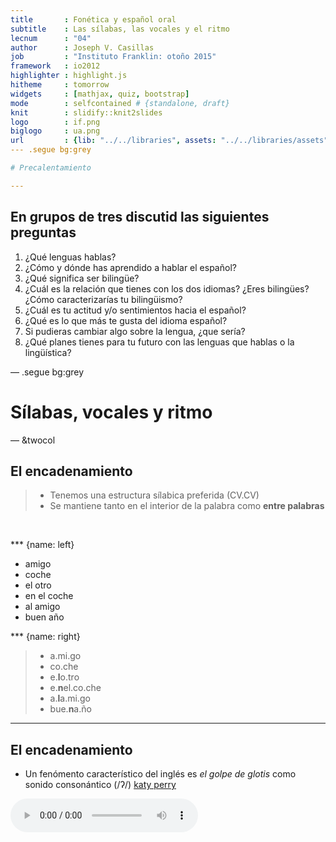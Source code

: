 ```yaml
---
title       : Fonética y español oral
subtitle    : Las sílabas, las vocales y el ritmo
lecnum      : "04"
author      : Joseph V. Casillas
job         : "Instituto Franklin: otoño 2015"
framework   : io2012
highlighter : highlight.js  
hitheme     : tomorrow  
widgets     : [mathjax, quiz, bootstrap]
mode        : selfcontained # {standalone, draft}
knit        : slidify::knit2slides
logo        : if.png
biglogo     : ua.png
url         : {lib: "../../libraries", assets: "../../libraries/assets"}
--- .segue bg:grey

# Precalentamiento

---
```


## En grupos de tres discutid las siguientes preguntas

1. ¿Qué lenguas hablas?
1. ¿Cómo y dónde has aprendido a hablar el español?
1. ¿Qué significa ser bilingüe?
1. ¿Cuál es la relación que tienes con los dos idiomas? ¿Eres bilingües? ¿Cómo caracterizarías tu bilingüismo? 
1. ¿Cuál es tu actitud y/o sentimientos hacia el español?
1. ¿Qué es lo que más te gusta del idioma español?
1. Si pudieras cambiar algo sobre la lengua, ¿que sería?
1. ¿Qué planes tienes para tu futuro con las lenguas que hablas o la lingüística?

--- .segue bg:grey

# Sílabas, vocales y ritmo

--- &twocol

## El encadenamiento

> - Tenemos una estructura sílabica preferida (CV.CV)
- Se mantiene tanto en el interior de la palabra como **entre palabras**

</br>

*** {name: left}

- amigo      
- coche      
- el otro
- en el coche
- al amigo   
- buen año   

*** {name: right}

>- a.mi.go       
>- co.che        
>- e.**l**o.tro
>- e.**n**el.co.che 
>- a.**l**a.mi.go    
>- bue.**n**a.ño     

---

## El encadenamiento

- Un fenómento característico del inglés es *el golpe de glotis* como 
sonido consonántico (/ʔ/) [katy perry](https://youtu.be/Q-zh7IKCciQ)  

<audio controls>
  <source src="../../libraries/assets/videos/perry_glotis.ogg" type="audio/ogg">
  <source src="../../libraries/assets/videos/perry_glotis.wav" type="audio/mpeg">
Your browser does not support the audio element.
</audio>

- Este sonido no existe en español 
- Debéis evitarlo para mejorar la pronunciación
- Escencialmente lo que hay que hacer es pronunciar cada enunciado como 
si fuese **una** palabra

### ¿Cómo se hace?

> - maximizando el arranque
> - manteniendo la estructura silábica preferida **entre palabras**

--- &twocol

## Ejemplos

*** {name: left}

- un amigo
- el amigo
- tus amigos
- sus amigos
- los amigos
- dos hermanos
- los ángeles
- en este

*** {name: right}

>- u.na.mi.go
- e.la.mi.go
- tu.sa.mi.gos
- su.sa.mi.gos
- lo.sa.mi.gos
- do.ser.ma.nos
- lo.sán.ge.les
- e.nes.te

--- &twocol

## Más ejemplos

*** {name: left}

- Es una lástima
- ¿Piensas así?
- ¡Ven y báñate!
- Las instrucciones están aquí.
- Los amigos están en Oslo.
- Los abuelos viven ahí.
- En estos años es algo difícil ir.

*** {name: right}

>- e.su.na.lás.ti.ma
- ¿pien.sa.sa.sí?
- ¡ve.ny.bá.ña.te!
- la.sins.truc.cio.ne.ses.tá.na.quí
- lo.sa.mi.go.ses.tá.ne.nos.lo
- lo.sa.bue.los.vi.ve.na.í.
- e.nes.to.sa.ño.se.sal.go.di.fí.ci.lir

---

## El encadenamiento

### Secuencias de vocales entre palabras

- Una secuencia de 'u, i' y otra vocal (el orden no importa) se convierte en un diptongo en el habla rápida

| Habla lenta | Habla rápida |  Transcripción  |
| :---------- | :----------- | :-------------- |
| su. amigo   | sua.mi.go    | [su̯a].mi.go    |
| mi. amigo   | mia.mi.go    | [mi̯a].mi.go    |
| su. enemigo | su enemigo   | [su̯e].ne.mi.go |
| mi. enemigo | mi enemigo   | [mi̯e].ne.mi.go |
| su. oso     | suo.so       | [su̯o].so       |
| mi. oso     | mio.so       | [mi̯o].so       |

---

## El encadenamiento

Mi amigo y yo fuimos a ver a un amigo 

-  Habla lenta y cuidada:  
mi.a.mi.go.y.yo.fui.mos.a.ver.a.un.a.mi.go
- Habla rápida:  
mia.mi.goy.yo. fui.mo.sa.ve.rau.na.mi.go  
[mi̯a].mi.[goi̯].yo.fui.mo.sa.ve.[rau̯].na.mi.go

---

## El acento

### El acento prosódico

- ¿Qué es una sílaba tónica? 
- ¿Qué es una sílaba átona?
- ¿Cómo se identifica la sílaba tónica?
- ¿Cómo marcamos la sílaba tónica en una trascripción?

---

## La duración

### En español...

- las sílabas átonas y tónicas tienen la misma duración.  
    - Con.si.de.ra.ción
    - Ca.sa

### En inglés... 

- las sílabas tónicas son más largas
- las átonas se reducen en duración y calidad
    - **Tar**get (rojo = sílaba tónica)
    - a**no**ther (negro = schwas)

### Para mejorar la pronunciación: 

- no reducir vocales en español, mantener la calidad de las vocales átonas.
- Es decir, ¡evitar la scwha!

--- .segue bg:grey

<div align="right">
  <img width="400" src="./assets/img/schwa4.png">
</div>

# Más sobre la schwa

---

## ¿Qué es una scwha?

<div style="float:right">
  <img width="400" src="./assets/img/schwa3.jpeg">
</div>

>- Es una vocal (/ə/) típica del inglés
- Representa un sonido *inacentuado* (aparece en sílabas átonas)
- Es el sonido más común del inglés americano
- Existe en la gran mayoría de las palabras
- Es vuestro <BLUE>ENEMIGO</BLUE>

--- 

## ¿Cómo de común? Identificad la schwa...

<div style="float:right">
  <img width="400" src="./assets/img/schwa_homer.jpg">
</div>

- animal, family
- the 
- open 
- travel
- item
- banana 
- about
- was
- above
- gallon
- dinosaur
- particular

--- 

## ¿Cómo de común? Identificad la schwa...

<div style="float:right">
  <img width="400" src="./assets/img/schwa_beavis.png">
</div>

- an**i**mal, fam**i**ly
- th**e** 
- op**e**n 
- trav**e**l
- it**e**m
- b**a**nan**a** 
- **a**bout
- w**a**s
- **a**b**o**ve
- gall**o**n
- din**o**saur
- partic**u**lar

---

## Práctica

<div style="float:right">
  <img width="400" src="./assets/img/schwa_anti.jpg">
</div>

</br>
</br>

### Español

## ANITA

### Inglés

</br>
</br>

- Recordad: Queremos vocales **cortas** y **tensas**

---

## Práctica

</br>

<div align="center">
  <img width="800" src="./assets/img/anita.png">
</div>

---

## Práctica

<div style="float:right">
  <img width="400" src="./assets/img/schwa_homer.jpg">
</div>

- fam**a** 
- mus**a**
- tin**a** 
- mir**a**
- chup**a**
- Mayr**a** 
- mis**a**
- bes**a** 
- dig**a** 
- tuy**a** 
- habl**a**

---

## Práctica

<div style="float:right">
  <img width="400" src="./assets/img/schwa_happens.jpg">
</div>

- síl**a**b**a**
- p**ú**blico
- termin**a**
- s**u**plico 
- tercer**a**
- d**i**recto
- comid**a**
- c**a**torce
- describ**a**
- méd**i**co
- c**a**min**a**
- lágrim**a**

---




















## El ritmo

- Español: Ritmo silábico 
    - depende del número de sílabas, tienen la misma duración
- Inglés: Ritmo acentual 
    - depende del número de sílabas tónicas

--- .segue bg:grey

# La transcripción

---

## La transcripción

- Transcribir es representar mediante signos alfabéticos (los fonemas) la cadena hablada. 
- En nuestro ámbito de estudio, la transcripción puede ser fonológica o fonética.

---

## La transcripción: fonológica vs. fonética

- **La transcripción fonológica**: refleja la expresión en el plano de *la lengua*, es decir, la constitución fonológica de la emisión lingüística. Se ocupa, por tanto, sólo de lo distintivo.
    - Ej. “brevedad”  =  /bre.be.dád/

---

## La transcripción: fonológica vs. fonética

- **La transcripción fonética**: refleja la expresión en el plano del *habla*, es decir, las variantes utilizadas por el hablante, independientemente de su valor distintivo.
    - Dicho de otra manera, es una representación escrita de los sonidos que pronunciamos.
        - Ej. “brevedad”  =  [bre.βe.ˈðað] 
        - Ej. “brevedad”  =  [bre.βe.ˈðaθ] 
        - Ej. “brevedad”  =  [bre.βe.ˈða]

---

## La transcripción fonética

### La transcripción fonética puede ser **estrecha** o **ancha**: 

- **transcripción estrecha**: intenta recoger la mayor cantidad posible de información fonética.
- **transcripción ancha**: anota sólo los rasgos que contribuyen a la significación.

</br>

La transcripción ancha será suficiente para los propósitos de nuestra clase.

---

## La transcripción

### Recordad

- Separamos todas las sílabas
- Siempre marcamos el acento prosódico de cada palabra (aunque no lleve tilde normalmente)
    - "casa" = /ˈka.sa/

--- .segue bg:grey

# Los fonemas

---

### Fonemas consonánticos

<!-- 
|            |         Bilabial        |   Labiodental    |   Interdental    |          Dental          |     Alveolar     |   Alveopalatal   | Palatal |           Velar           |
| :--------- | :---------------------: | :--------------: | :--------------: | :----------------------: | :--------------: | :--------------: | :-----: | :-----------------------: |
| oclusivas  | <BLUE>/p/<BLUE> **/b/** |                  |                  | <BLUE>/t/</BLUE> **/d/** |                  |                  |         |  <BLUE>/k/</BLUE> **/g/** |
| nasales    |         **/m/**         |                  |                  |                          |     **/n/**      |                  | **/ɲ/** |                           |
| fricativas |                         | <BLUE>/f/</BLUE> | <BLUE>/θ/</BLUE> |                          | <BLUE>/s/</BLUE> |                  | **/ʝ/** | <BLUE>/x/</BLUE>  **/w/** |
| africadas  |                         |                  |                  |                          |                  | <BLUE>/ʧ/</BLUE> |         |                           |
| laterales  |                         |                  |                  |                          |     **/l/**      |                  | **/ʎ/** |                           |
| vibrantes  |                         |                  |                  |                          | **/ɾ/** **/r/**  |                  |         |                           |
 -->

<div align="center">
  <img width="650" src="./assets/img/fonemas_edit.png">
</div>

---

## A transcribir...

-  Con un compañero, transcribe las siguientes palabras
-  Usad vuestros apuntes para ayudaros

---

<div align="center">
  <img width="500" src="./assets/img/transcribir.pdf">
</div>

---

<div align="center">
  <img width="500" src="./assets/img/transcribirR.pdf">
</div>

---

## Más práctica

|   Palabra    | Transcripción fonémica |
| :----------- | :--------------------- |
| Genocidio    |                        |
| Bendición    |                        |
| Vibración    |                        |
| Cacería      |                        |
| Guitarra     |                        |
| Enredado     |                        |
| Recital      |                        |
| Zoológico    |                        |
| Quitamanchas |                        |
| Chorizo      |                        |

---

## Más práctica

|   Palabra    | Transcripción fonémica |
| :----------- | :--------------------- |
| Genocidio    | /xe.no.ˈθi.di̯o/       |
| Bendición    | /ben.di.ˈθi̯on/        |
| Vibración    | /bi.bɾa.ˈθi̯on/        |
| Cacería      | /ka.θe.ˈɾi.a/          |
| Guitarra     | /gi.ˈta.ra/            |
| Enredado     | /en.re.ˈda.do/         |
| Recital      | /re.θi.ˈtal/           |
| Zoológico    | /θo.o.ˈlo.xi.ko/       |
| Quitamanchas | /ki.ta.ˈman.ʧas/       |
| Chorizo      | /ʧo.ˈɾi.θo/            |

---


## Las vibrantes

### /ɾ/ vs. /r/

- /ɾ/ ⟶ "r" (siempre)
- /r/ ⟶ "r" o "rr"

---

## Las vibrantes

### "r" = /r/ en los siguientes contextos...

- Al principio de palabra ("rico", "romántico")
- Tras los grafemas "l", "n", "s"
    - alrededor
    - Enrique
    - Israel








## A pensar

### Reflexionad sobre los siguientes aspectos y proporcionad ejemplos de:

- Un sonido que se represente con diferentes letras
- Letras que se pronuncien de diferentes maneras
- Letras que no se pronuncien
- Una letra que se pronuncie con dos sonidos juntos
- Un sonido que se represente con dos letras juntas

--- 





